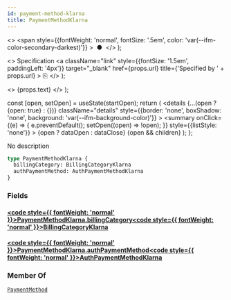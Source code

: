 ```yaml
---
id: payment-method-klarna
title: PaymentMethodKlarna
---
```


  <>
    <span
      style={{fontWeight: 'normal', fontSize: '.5em', color: 'var(--ifm-color-secondary-darkest)'}}
    >
      &nbsp;●&nbsp;
    </span>
  </>
);

  <>
    Specification
    <a
      className="link"
      style={{fontSize: '1.5em', paddingLeft: '4px'}}
      target="_blank"
      href={props.url}
      title={'Specified by ' + props.url}
    >
      ⎘
    </a>
  </>
);

  <>
    <span className={props.class}>{props.text}</span>
  </>
);


  const [open, setOpen] = useState(startOpen);
  return (
    <details
      {...(open ? {open: true} : {})}
      className="details"
      style={{border: 'none', boxShadow: 'none', background: 'var(--ifm-background-color)'}}
    >
      <summary
        onClick={(e) => {
          e.preventDefault();
          setOpen((open) => !open);
        }}
        style={{listStyle: 'none'}}
      >
        {open ? dataOpen : dataClose}
      </summary>
      {open && children}
    </details>
  );
};

No description

```graphql
type PaymentMethodKlarna {
  billingCategory: BillingCategoryKlarna
  authPaymentMethod: AuthPaymentMethodKlarna
}
```

### Fields

#### [<code style={{ fontWeight: 'normal' }}>PaymentMethodKlarna.<b>billingCategory</b></code>](#)<Bullet />[<code style={{ fontWeight: 'normal' }}><b>BillingCategoryKlarna</b></code>](/docs/apis/graphql/types/enums/billing-category-klarna.mdx) <Badge class="badge badge--secondary " text="enum"/>

#### [<code style={{ fontWeight: 'normal' }}>PaymentMethodKlarna.<b>authPaymentMethod</b></code>](#)<Bullet />[<code style={{ fontWeight: 'normal' }}><b>AuthPaymentMethodKlarna</b></code>](/docs/apis/graphql/types/enums/auth-payment-method-klarna.mdx) <Badge class="badge badge--secondary " text="enum"/>

### Member Of

[`PaymentMethod`](/docs/apis/graphql/types/objects/payment-method.mdx) <Badge class="badge badge--secondary badge--relation" text="object"/>
